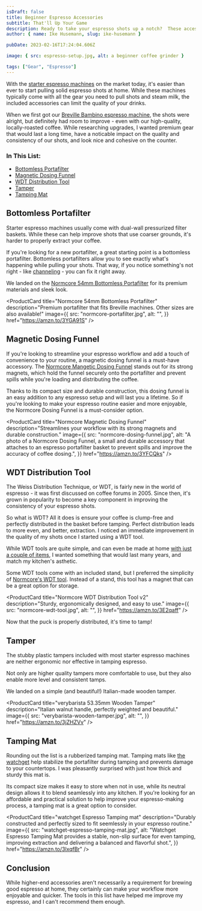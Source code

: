 ```yaml
---
isDraft: false
title: Beginner Espresso Accessories
subtitle: That'll Up Your Game
description: Ready to take your espresso shots up a notch?  These accessories will help you pull consistently delicious espresso shots every time.
author: { name: Ike Husemann, slug: ike-husemann }

pubDate: 2023-02-16T17:24:04.606Z

image: { src: espresso-setup.jpg, alt: a beginner coffee grinder }

tags: ["Gear", "Espresso"]
---
```



With the [starter espresso machines](https://craftcoffeespot.com/espresso/best-espresso-machine-for-beginners/) on the market today, it's easier than ever to start pulling solid espresso shots at home. While these machines typically come with all the gear you need to pull shots and steam milk, the included accessories can limit the quality of your drinks.

When we first got our [Breville Bambino espresso machine](https://amzn.to/3YIK8ns), the shots were alright, but definitely had room to improve - even with our high-quality, locally-roasted coffee. While researching upgrades, I wanted premium gear that would last a long time, have a noticable impact on the quality and consistency of our shots, and look nice and cohesive on the counter.

### In This List:

- [Bottomless Portafilter](#bottomless-portafilter)
- [Magnetic Dosing Funnel](#magnetic-dosing-funnel)
- [WDT Distribution Tool](#wdt-distribution-tool)
- [Tamper](#tamper)
- [Tamping Mat](#tamping-mat)

## Bottomless Portafilter

Starter espresso machines usually come with dual-wall pressurized filter baskets. While these can help improve shots that use coarser grounds, it's harder to properly extract your coffee.

If you're looking for a new portafilter, a great starting point is a bottomless portafilter. Bottomless portafilters allow you to see exactly what's happening while pulling your shots. That way, if you notice something's not right - like [channeling](https://clivecoffee.com/blogs/learn/what-is-channeling) - you can fix it right away.

We landed on the [Normcore 54mm Bottomless Portafilter](https://amzn.to/3YGA91S) for its premium materials and sleek look.

<ProductCard
  title="Normcore 54mm Bottomless Portafilter"
  description="Premium portafilter that fits Breville machines.  Other sizes are also available!"
  image={{
    src: "normcore-portafilter.jpg",
    alt: "",
  }}
  href="https://amzn.to/3YGA91S"
/>

## Magnetic Dosing Funnel

If you're looking to streamline your espresso workflow and add a touch of convenience to your routine, a magnetic dosing funnel is a must-have accessory. The [Normcore Mangetic Dosing Funnel](https://amzn.to/3YFCQks) stands out for its strong magnets, which hold the funnel securely onto the portafilter and prevent spills while you're loading and distributing the coffee.

Thanks to its compact size and durable construction, this dosing funnel is an easy addition to any espresso setup and will last you a lifetime. So if you're looking to make your espresso routine easier and more enjoyable, the Normcore Dosing Funnel is a must-consider option.

<ProductCard
  title="Normcore Magnetic Dosing Funnel"
  description="Streamlines your workflow with its strong magnets and durable construction."
  image={{
    src: "normcore-dosing-funnel.jpg",
    alt: "A photo of a Normcore Dosing Funnel, a small and durable accessory that attaches to an espresso portafilter basket to prevent spills and improve the accuracy of coffee dosing.",
  }}
  href="https://amzn.to/3YFCQks"
/>

## WDT Distribution Tool

The Weiss Distribution Technique, or WDT, is fairly new in the world of espresso - it was first discussed on coffee forums in 2005. Since then, it's grown in popularity to become a key component in improving the consistency of your espresso shots.

So what is WDT? All it does is ensure your coffee is clump-free and perfectly distributed in the basket before tamping. Perfect distribution leads to more even, and better, extraction. I noticed an immediate improvement in the quality of my shots once I started using a WDT tool.

While WDT tools are quite simple, and can even be made at home [with just a couple of items](https://thecoffeefolk.com/wdt-and-the-wdt-tool/), I wanted something that would last many years, and match my kitchen's asthetic.

Some WDT tools come with an included stand, but I preferred the simplicity of [Normcore's WDT tool](https://amzn.to/3E2qaff).  Instead of a stand, this tool has a magnet that can be a great option for storage.

<ProductCard
  title="Normcore WDT Distribution Tool v2"
  description="Sturdy, ergonomically designed, and easy to use."
  image={{
    src: "normcore-wdt-tool.jpg",
    alt: "",
  }}
  href="https://amzn.to/3E2qaff"
/>

Now that the puck is properly distributed, it's time to tamp!

## Tamper

The stubby plastic tampers included with most starter espresso machines are neither ergonomic nor effective in tamping espresso.

Not only are higher quality tampers more comfortable to use, but they also enable more level and consistent tamps.

We landed on a simple (and beautiful!) Italian-made wooden tamper.

<ProductCard
  title="verybarista 53.35mm Wooden Tamper"
  description="Italian walnut handle, perfectly weighted and beautiful."
  image={{
    src: "verybarista-wooden-tamper.jpg",
    alt: "",
  }}
  href="https://amzn.to/3jZHZVv"
/>

## Tamping Mat

Rounding out the list is a rubberized tamping mat. Tamping mats like [the watchget](https://amzn.to/3lxqfBr) help stabilize the portafilter during tamping and prevents damage to your countertops.  I was pleasantly surprised with just how thick and sturdy this mat is.

Its compact size makes it easy to store when not in use, while its neutral design allows it to blend seamlessly into any kitchen. If you're looking for an affordable and practical solution to help improve your espresso-making process, a tamping mat is a great option to consider.

<ProductCard
  title="watchget Espresso Tamping mat"
  description="Durably constructed and perfectly sized to fit seemlessly in your espresso routine."
  image={{
    src: "watchget-espresso-tamping-mat.jpg",
    alt: "Watchget Espresso Tamping Mat provides a stable, non-slip surface for even tamping, improving extraction and delivering a balanced and flavorful shot.",
  }}
  href="https://amzn.to/3lxqfBr"
/>

## Conclusion 

While higher-end accessories aren't necessarily a requirement for brewing good espresso at home, they certainly can make your workflow more enjoyable and quicker.  The tools in this list have helped me improve my espresso, and I can't recommend them enough.